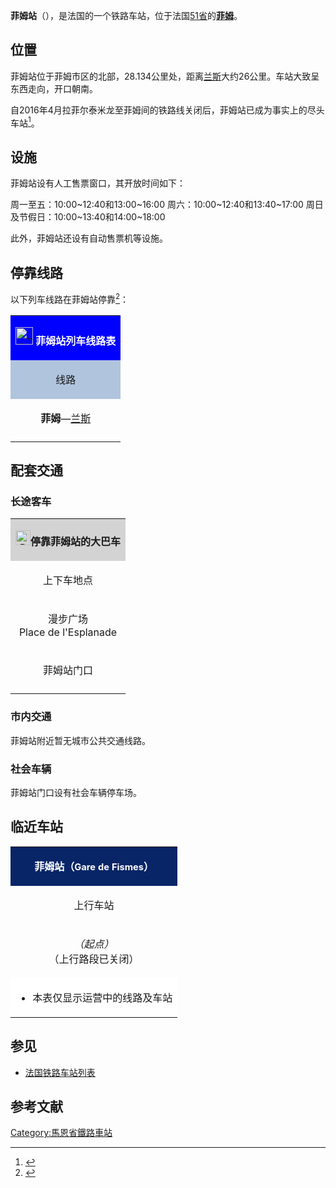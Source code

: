 {{Infobox station
| name          =[[File:Sncf-logo.svg|32x32px]]菲姆站<br>{{lang|fr|Gare de Fismes}} 
| type          = [[法国铁路|法国铁路]]
| image = File:La gare 218.JPG
|image_caption = 菲姆站
| address       = {{FRA}}[[马恩省|马恩省]][[菲姆|菲姆]]
| latd          = 49
| latm          = 18
| lats          = 39
| latNS         = N
| longd         = 3
| longm         = 40
| longs         = 56
| longEW        = E
| operator = [[File:_Sncf-logo.svg|32x32px]]
| coordinates_display = yes
| iso_region    = FR
| line          = 
* {{link-fr|苏瓦松－济韦铁路|Ligne de Soissons à Givet}}
| structure           = 地面
| levels              = 1层
| platform      = 2
| tracks        = 2
| elevation = 62米
| opened        = 1862年4月16日
| rebuilt =
| status = 使用中
| closed        = 
| passengers= 200,139人次<ref>{{Cite web|url=https://ressources.data.sncf.com/explore/dataset/frequentation-gares/?sort=voyageurs_2014&q=fismes|title=Fréquentation en gares|accessdate=2017-04-08|author=SNCF|date=|language=法语|publisher=SNCF Open Data}}</ref>
| pass_year= 2015年
| ADA                 = 
| station_type = 客运车站，兼办货运业务
| connections = 
* [[File:CH-Zusatztafel-Fussgänger.svg|7px]] _埃纳省城际客运
| route_map =
| map_locator   = 
| note =
| services = [[法国大区列车|TER]]
}}

'''菲姆站'''（{{lang-fr|Gare de Fismes}}），是法国的一个铁路车站，位于法国[[马恩省|51省]]的'''[[菲姆|菲姆]]'''。

==位置==

菲姆站位于菲姆市区的北部，{{link-fr|苏瓦松－济韦铁路|Ligne de Soissons à Givet}}28.134公里处，距离[[兰斯站|兰斯]]大约26公里。车站大致呈东西走向，开口朝南。

自2016年4月拉菲尔泰米龙至菲姆间的铁路线关闭后，菲姆站已成为事实上的尽头车站<ref>{{Cite web|url=http://france3-regions.francetvinfo.fr/grand-est/marne/la-ligne-sncf-entre-fismes-51-et-la-ferte-milon-02-bientot-fermee-pour-les-voyageurs-961839.html|title=La ligne SNCF entre Fismes (51) et La Ferté Milon (02) bientôt fermée pour les voyageurs|accessdate=2017-04-08|author=IG|date=2016-03-28|language=法语|publisher=France 3}}</ref>。

==设施==

菲姆站设有人工售票窗口，其开放时间如下：

周一至五：10:00~12:40和13:00~16:00
周六：10:00~12:40和13:40~17:00
周日及节假日：10:00~13:40和14:00~18:00

此外，菲姆站还设有自动售票机等设施。

== 停靠线路 ==

{{动态列表|最后更新时间：2017年4月8日。本章节内容仅供参考，不排除因施工或罢工而引发的临时性变更。欢迎修正和补充}}

以下列车线路在菲姆站停靠<ref>{{Cite web|url=https://www.ter.sncf.com/champagne-ardenne/gares/87171330/Fismes/pratique|title=GARE FISMES|accessdate=2017-04-08|author=SNCF|date=|language=法语|publisher=TER CHAMPAGNE-ARDENNE}}</ref>：

{| class="wikitable mw-collapsible" 
|colspan="5" style="background:#0000FF" align="center" |[[File:_Sncf-logo.svg|28x28px]] <font color=#FFFFFF>'''菲姆站列车线路表'''</font>
|-
!style="background:#B0C4DE"| 线路
!style="background:#B0C4DE"|车种
!style="background:#B0C4DE"|上一站
!style="background:#B0C4DE"|下一站
!style="background:#B0C4DE"|大致运行频率{{noteTag|name=noteA}}
|-
|'''菲姆'''—[[兰斯站|兰斯]]
| rowspan="1" align="center"|'''[[法国大区列车|TER]]'''
|（起点）
|[[马尼厄-库尔朗东站|马尼厄-库尔朗东]]/[[维勒河畔容谢里站|维勒河畔容谢里]]
|每天2~10趟
|-
|colspan="5" style="background:#FFFFFF"|{{noteFoot|1=
{{noteTag|name=noteA|1=在本栏中，往返1次为"1趟"}}
}}
|}

==配套交通==
===长途客车===

{| class="wikitable mw-collapsible" 
|colspan="3" align="center" style="background:#D3D3D3" |[[File:BSicon_BUS.svg|24x24px]]'''停靠菲姆站的大巴车'''
|-
!align="center" |上下车地点
!align="center" |运营单位
!align="center" |主要线路及目的地{{noteTag|name=noteA}}
|-
| rowspan="1" align="center" |漫步广场<br>Place de l'Esplanade
|align="center" |埃纳省城际客运（CITA）
|
* R560线{{noteTag|name=noteC}}：[[苏瓦松|苏瓦松]]、[[布赖讷|布赖讷]]、[[兰斯|兰斯]]
|-
| rowspan="1" align="center" |菲姆站门口
|align="center" |[[SNCF|SNCF]]<br>Car TER{{noteTag|name=noteB}}
|
* 09线：[[费尔昂塔德努瓦|费尔昂塔德努瓦]]、[[讷伊圣弗龙|讷伊圣弗龙]]、[[拉菲尔泰米龙|拉菲尔泰米龙]]
* ''当某条铁路线施工或罢工时，SNCF可能也会提供途径该线路沿途站点的大巴车''
|-
|colspan="3" style="background:#FFFFFF"|{{noteFoot|1=
{{noteTag|name=noteA|1=本栏不包括可以联程中转前往的目的地}}
{{noteTag|name=noteB|1=其车票可与SNCF的同线路车票通用}}
{{noteTag|name=noteC|1=周日及节假日停运}}
}}
|}

===市内交通===

菲姆站附近暂无城市公共交通线路。

===社会车辆===

菲姆站门口设有社会车辆停车场。

==临近车站==

{|class="wikitable mw-collapsible" style="margin: 0 auto; width:42em;"
|colspan="3"  style="background:#082567" align="center"|<font color=#FFFFFF>'''菲姆站（<span style="font-size:11pt;">Gare de Fismes</span>）'''</font>
|-
!上行车站
!线路
!下行车站
|-
|align="center" |''（起点）''<br>（上行路段已关闭）
|align="center" |'''{{link-fr|苏瓦松－济韦铁路|Ligne de Soissons à Givet}}'''
|align="center" |[[马尼厄-库尔朗东站|马尼厄-库尔朗东站]]
|-
|colspan="3" style="background:#FFFFFF"|
*本表仅显示运营中的线路及车站
|}

==参见==
* [[法国铁路车站列表|法国铁路车站列表]]

== 参考文献 ==
{{Reflist}}

[[Category:馬恩省鐵路車站|Category:馬恩省鐵路車站]]